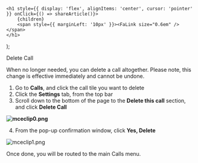 

    <h1 style={{ display: 'flex', alignItems: 'center', cursor: 'pointer' }} onClick={() => shareArticle()}>
        {children} 
        <span style={{ marginLeft: '10px' }}><FaLink size="0.6em" /></span>
    </h1>
);

<ToastContainer />

<ClickableTitle>Delete Call</ClickableTitle>




When no longer needed, you can delete a call altogether. Please note, this change is effective immediately and cannot be undone. 


1. Go to **Calls**, and click the call tile you want to delete  
2. Click the **Settings** tab, from the top bar  
3. Scroll down to the bottom of the page to the **Delete this call** section, and click **Delete Call** 


**![mceclip0.png](../../../resources/article-images/13653534880275-Delete-Call_1.png)**


4. From the pop-up confirmation window, click **Yes, Delete**


![mceclip1.png](../../../resources/article-images/13653534880275-Delete-Call_2.png)


Once done, you will be routed to the main Calls menu. 



